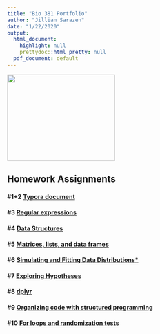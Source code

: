 ```yaml
---
title: "Bio 381 Portfolio"
author: "Jillian Sarazen"
date: "1/22/2020"
output:
  html_document:
    highlight: null
    prettydoc::html_pretty: null
  pdf_document: default
---
```


<img src="jill_photo.JPG" width="250" height="200"/>


## Homework Assignments


#### #1+2 [Typora document](TyporaHW1.html)
#### #3 [Regular expressions](HW_3.html)
#### #4 [Data Structures](HW_4.html)
#### #5 [Matrices, lists, and data frames](HW_5.html)
#### #6 [Simulating and Fitting Data Distributions*](HW_6.html)
#### #7 [Exploring Hypotheses](HW_7.html)
#### #8 [dplyr](HW_8.html)
#### #9 [Organizing code with structured programming](HW_9.html)
#### #10 [For loops and randomization tests](HW_10.html)
